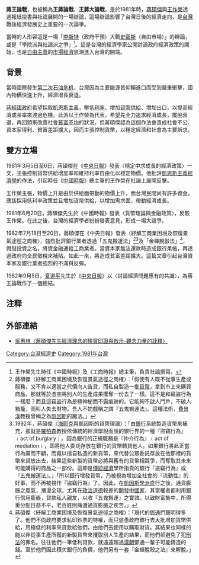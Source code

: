 '''蔣王論戰'''，也被稱為'''王蔣論戰'''、'''王蔣大論戰'''，是於1981年時，[[蔣碩傑|蔣碩傑]]與[[王作榮|王作榮]]透過報紙投書與社論展開的一場辯論，這場辯論影響了台灣日後的經濟走向，是[[台灣|台灣]]戰後經濟發展史上重要的一次論爭。

當時的人形容這是一場「[[弗里德里希·李斯特|李斯特]]（政府干預）大戰[[亞當史密斯|史密斯]]（自由市場）」的辯論，或是「學院派與社論派之爭」<ref>王作榮先生時任《中國時報》及《工商時報》總主筆，負責社論撰寫。</ref>。這是台灣的經濟學家公開討論政府經濟政策的開始，也是[[自由主義|自由主義]]的[[市場經濟|市場經濟]]思潮進入台灣的開端。

==背景==
當時國際發生[[第二次石油危机|第二次石油危机]]，台灣因為主要能源皆仰賴進口而受到嚴重衝擊，國內物價快速上升，經濟增長衰退。

[[蔣經國政府|蔣經國政府]]希望採取[[凱恩斯主義|凱恩斯主義]]，壓低[[利率|利率]]、增加[[貨幣供給|貨幣供給]]、增加出口，以提高經濟成長率來渡過危機。此派以王作榮為代表，希望先全力追求經濟成長，擺脫衰退，再回頭來改善社會[[貧富懸殊|貧富不均]]的狀況。但蔣碩傑認為這個作法會造成社會不公、資本家得利、貧富差距擴大，因而主張控制貨幣，以穩定經濟和社會為主要訴求。

==雙方立場==
1981年3月5日至6日，蔣碩傑在《[[中央日報|中央日報]]》發表〈穩定中求成長的經濟政策〉一文，主張控制貨幣供給增加率和維持利率自由化以穩定物價。他批評[[凱恩斯主義經濟學|凱恩斯主義經濟學]]的作法，引起時任《[[中國時報|中國時報]]》總主筆的王作榮在社論上展開反擊。

王作榮主張，物價上升是由於供給面帶動的物價上升，而台灣民間尚有許多資金，應該採用低利率政策並且增加貨幣供給，以增加需求面，帶動經濟成長。

1981年6月20日，蔣碩傑先生於《中國時報》發表〈貨幣理論與金融政策〉，反駁王作榮。在此之後，台灣的經濟學者紛紛發表意見，形成一場大論爭。

1982年7月18日至20日，蔣碩傑在《中央日報》發表〈紓解工商業困境及恢復景氣途徑之商榷〉，強烈批評銀行業者透過「五鬼搬運法」<ref>蔣碩傑〈紓解工商業困境及恢復景氣途徑之商榷〉：「假使有人既不從事生產或服務，又不肯以適當之代價向人告貸，而私自製造一批[[貨幣|貨幣]]，拿到市上來購買商品，那就等於憑空將別人的生產成果攫奪一份去了一樣。這不是和竊盜行為一樣麼？而且這竊盜行為是極神秘而不露痕跡的。它能夠不啟人門戶，不破人箱籠，而叫人失去財物。吾人不妨戲稱之謂『五鬼搬運法』。這種法術，[[費景漢|費景漢]]教授曾稱之為[[凱因斯|凱因斯]]的魔法。」</ref><ref>1992年，蔣碩傑〈[[海耶克|海耶克]]與凱因斯的貨幣理論〉：「由[[銀行|銀行]]系統製造貨幣來補充，那就是[[羅柏森|羅柏森]]教授依傳統的經濟學說而說的銀行界的一種『盜竊行為』﹙act of burglary﹚。因為銀行的正規職務是『仲介行為』﹙act of mediation﹚，即將他人委託存放在銀行的貨幣轉貸他人。如果銀行將此正當行為棄而不顧，而竟以擅自私造的新貨幣，來代替公眾委託存放在他那裡的貨幣來貸放出去，結果這些新製的貨幣必將與舊有的貨幣相競爭，而奪取其未來可能購得的商品之一部份。這即是[[傳統經濟|傳統經濟]]學所指責的銀行『盜竊行為』或『五鬼搬運法』。」「所以銀行增發貨幣，乃被視為增加全社會的『流動性』的好事，而不再被視作『盜竊行為』了。因此，在[[凱因斯學派|凱因斯學派]]盛行之後，通貨膨脹之風氣，瀰漫全球。尤其在[[政治道德|政治道德]]較差的[[開發中國家|開發中國家]]，其當權者都利用銀行信用膨脹，貸款私人親友，以收『五鬼搬運』之實效。以致財富集中，所得重分配日益不平，老百姓則痛遭通貨膨脹之疾苦。」</ref>及「金蟬脫瞉法」<ref>蔣碩傑〈紓解工商業困境及恢復景氣途徑之商榷〉：「現代的[[鄧通|鄧通]]們聰明得多了。他們不向政府要求私印鈔票的特權，而只慫恿政府銀行去大批增加貨幣供給，用極低的利率來貸款給他們，由他們去使用以購取財貨。其結果也同樣的能以非從事生產所獲的新製貨幣來攫取別人生產的結果，而他們卻避免了犯[[刑法|刑法]]的罪名。往往他們一筆低利貸款，就遠遠超過[[漢朝|漢朝]]鄧通一輩子可能鑄造的錢。至於他們因此積欠銀行的負債，他們另有一套『金蟬脫殼之法』來解脫。」</ref>，假借投資之名，將資金融通給工商業者。當資本家無法還款時造成銀行呆帳，再透過政府向全民徵稅來補貼。如此一來，將造成貧富差距擴大。這篇文章引起台灣資本家及銀行業者強烈的不滿與反彈。

1982年9月5日，[[夏道平|夏道平]]先生於《[[中央日報|中央日報]]》以〈討論經濟問題應有的共識〉，為蔣王論戰作了一個總結。

==注释==
<div class="references-small">
<references />
</div>

==外部連結==
*[https://web.archive.org/web/20151018135323/http://www.cier.edu.tw/ct.asp?xItem=7700&ctNode=106&mp=1 吳惠林〈蔣碩傑先生經濟理念的現實印證與啟示-觀念力量的詮釋〉]

[[Category:台灣經濟史|Category:台灣經濟史]]
[[Category:1981年台灣|Category:1981年台灣]]